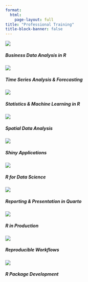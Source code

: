 ```yaml
---
format:
  html:
    page-layout: full
title: "Professional Training"
title-block-banner: false
---
```


::: {#consult .grid}
::: {.training .g-col-4}
<img src="images/training/business-analytics.png"/>

<h5>Business Data Analysis in R</h5>
:::

::: {.training .g-col-4}
<img src="images/training/time-series.png"/>

<h5>Time Series Analysis & Forecasting</h5>
:::

::: {.training .g-col-4}
<img src="images/training/statistical&amp;machinelearning.png"/>

<h5>Statistics & Machine Learning in R</h5>
:::

::: {.training .g-col-4}
<img src="images/training/spatial-analysis.png"/>

<h5>Spatial Data Analysis</h5>
:::

::: {.training .g-col-4}
<img src="images/training/visualization&amp;shiny.png"/>

<h5>Shiny Applications</h5>
:::

::: {.training .g-col-4}
<img src="images/training/r-for-datascience.png"/>

<h5>R for Data Science</h5>
:::

::: {.training .g-col-4}
<img src="images/training/elegant-reporting.png"/>

<h5>Reporting & Presentation in Quarto</h5>
:::

::: {.training .g-col-4}
<img src="images/training/putting-r-in-production.png"/>

<h5>R in Production</h5>
:::

::: {.training .g-col-4}
<img src="images/training/reproducible-workflows.png"/>

<h5>Reproducible Workflows</h5>
:::

::: {.training .g-col-4}
:::

::: {.training .g-col-4}
<img src="images/training/packages.png"/>

<h5>R Package Development</h5>
:::
:::
